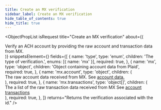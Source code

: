 ```yaml
---
title: Create an MX verification
sidebar_label: Create an MX verification
hide_table_of_contents: true
hide_title: true
---
```



<ObjectPropList
  isRequest
  title="Create an MX verification"
  about={(
    <div>
      Verify an ACH account by providing the raw account and transaction data from MX.
    </div>
  )}
  snippetsElement={<VerificationCreateMX />}
  fields={[
    {
      name: 'type',
      type: 'enum',
      children: 'The type of verification.',
      enums: [{ name: 'mx' }],
      required: true,
    },
    {
      name: 'mx',
      type: 'object',
      children: 'Object containing account data from Plaid',
      required: true,
    },
    {
      name: 'mx.account',
      type: 'object',
      children: (
        <div>
          The raw account data received from MX.
          See <a href="https://docs.mx.com/atrium#endpoints_accounts_read_account">account data.</a>
        </div>
      ),
      required: true,
    },
    {
      name: 'mx.transactions',
      type: 'object[]',
      children: (
        <div>
          The a list of the raw transaction data received from MX
          See <a href="https://docs.mx.com/atrium#endpoints_accounts_list_account_transactions">account transactions</a>
        </div>
      ),
      required: true,
    },
  ]}
  returns="Returns the verification associated with the id."
/>
